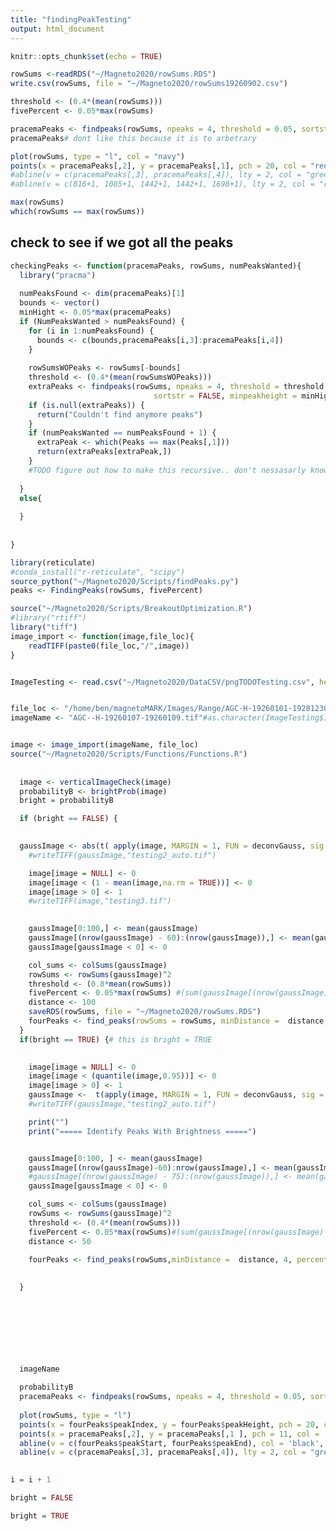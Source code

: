 ```yaml
---
title: "findingPeakTesting"
output: html_document
---
```


```r
knitr::opts_chunk$set(echo = TRUE)
```
```r
rowSums <-readRDS("~/Magneto2020/rowSums.RDS")
write.csv(rowSums, file = "~/Magneto2020/rowSums19260902.csv")
```

```r


threshold <- (0.4*(mean(rowSums)))
fivePercent <- 0.05*max(rowSums)

pracemaPeaks <- findpeaks(rowSums, npeaks = 4, threshold = 0.05, sortstr = FALSE, minpeakheight = fivePercent)
pracemaPeaks# dont like this because it is to arbetrary

plot(rowSums, type = "l", col = "navy")
points(x = pracemaPeaks[,2], y = pracemaPeaks[,1], pch = 20, col = "red")
#abline(v = c(pracemaPeaks[,3], pracemaPeaks[,4]), lty = 2, col = "green")
#abline(v = c(816+1, 1085+1, 1442+1, 1442+1, 1698+1), lty = 2, col = "red")

```

```r
max(rowSums)
which(rowSums == max(rowSums))
```
## check to see if we got all the peaks


```r
checkingPeaks <- function(pracemaPeaks, rowSums, numPeaksWanted){
  library("pracma")
  
  numPeaksFound <- dim(pracemaPeaks)[1]
  bounds <- vector()
  minHight <- 0.05*max(pracemaPeaks)
  if (NumPeaksWanted > numPeaksFound) {
    for (i in 1:numPeaksFound) {
      bounds <- c(bounds,pracemaPeaks[i,3]:pracemaPeaks[i,4])
    }
      
    rowSumsWOPeaks <- rowSums[-bounds]
    threshold <- (0.4*(mean(rowSumsWOPeaks)))
    extraPeaks <- findpeaks(rowSums, npeaks = 4, threshold = threshold ,
                                sortstr = FALSE, minpeakheight = minHight)
    if (is.null(extraPeaks)) {
      return("Couldn't find anymore peaks")
    }
    if (numPeaksWanted == numPeaksFound + 1) {
      extraPeak <- which(Peaks == max(Peaks[,1]))
      return(extraPeaks[extraPeak,])
    }
    #TODO figure out how to make this recursive.. don't nessasarly know how many they wanted..( or even if that should be a parameter)
  
  }
  else{
    
  }  
      
  
}
```

```r
library(reticulate)
#conda_install("r-reticulate", "scipy")
source_python("~/Magneto2020/Scripts/findPeaks.py")
peaks <- FindingPeaks(rowSums, fivePercent)
```

```r
source("~/Magneto2020/Scripts/BreakoutOptimization.R")
#library("rtiff")
library("tiff")
image_import <- function(image,file_loc){
    readTIFF(paste0(file_loc,"/",image))
}


ImageTesting <- read.csv("~/Magneto2020/DataCSV/pngTODOTesting.csv", header = TRUE, stringsAsFactors = FALSE)


file_loc <- "/home/ben/magnetoMARK/Images/Range/AGC-H-19260101-19281230/"#as.character(ImageTesting$ImagePath[i])
imageName <- "AGC--H-19260107-19260109.tif"#as.character(ImageTesting$ImageName[i])


image <- image_import(imageName, file_loc)
source("~/Magneto2020/Scripts/Functions/Functions.R")
  
  
  image <- verticalImageCheck(image)
  probabilityB <- brightProb(image)
  bright = probabilityB

  if (bright == FALSE) {

    
  gaussImage <- abs(t( apply(image, MARGIN = 1, FUN = deconvGauss, sig = 10, kern.trunc = 0.05, nw = 3 ) ))
    #writeTIFF(gaussImage,"testing2_auto.tif")

    image[image = NULL] <- 0
    image[image < (1 - mean(image,na.rm = TRUE))] <- 0
    image[image > 0] <- 1
    #writeTIFF(image,"testing3.tif")

    
    gaussImage[0:100,] <- mean(gaussImage)
    gaussImage[(nrow(gaussImage) - 60):(nrow(gaussImage)),] <- mean(gaussImage)
    gaussImage[gaussImage < 0] <- 0

    col_sums <- colSums(gaussImage)
    rowSums <- rowSums(gaussImage)^2
    threshold <- (0.8*mean(rowSums))
    fivePercent <- 0.05*max(rowSums) #(sum(gaussImage[(nrow(gaussImage) - 130),]) + 1)^2
    distance <- 100
    saveRDS(rowSums, file = "~/Magneto2020/rowSums.RDS")
    fourPeaks <- find_peaks(rowSums = rowSums, minDistance =  distance, maxPeakNumber = 4, percentFromEdge = 0.9)
  }
  if(bright == TRUE) {# this is bright = TRUE
    

    image[image = NULL] <- 0
    image[image < (quantile(image,0.95))] <- 0
    image[image > 0] <- 1
    gaussImage <-  t(apply(image, MARGIN = 1, FUN = deconvGauss, sig = 10, kern.trunc = 0.05, nw = 3 ))
    #writeTIFF(gaussImage,"testing2_auto.tif")

    print("")
    print("===== Identify Peaks With Brightness =====")


    gaussImage[0:100, ] <- mean(gaussImage)
    gaussImage[(nrow(gaussImage)-60):nrow(gaussImage),] <- mean(gaussImage)
    #gaussImage[(nrow(gaussImage) - 75):(nrow(gaussImage)),] <- mean(gaussImage)
    gaussImage[gaussImage < 0] <- 0

    col_sums <- colSums(gaussImage)
    rowSums <- rowSums(gaussImage)^2
    threshold <- (0.4*(mean(rowSums)))
    fivePercent <- 0.05*max(rowSums)#(sum(gaussImage[(nrow(gaussImage) - 126),]) + 1)^2
    distance <- 50
    
    fourPeaks <- find_peaks(rowSums,minDistance =  distance, 4, percentFromEdge = 0.9)
    

  }
  
  

  
 


 
  imageName

  probabilityB
  pracemaPeaks <- findpeaks(rowSums, npeaks = 4, threshold = 0.05, sortstr = FALSE, minpeakheight = fivePercent)
  
  plot(rowSums, type = "l")
  points(x = fourPeaks$peakIndex, y = fourPeaks$peakHeight, pch = 20, col = 'red')
  points(x = pracemaPeaks[,2], y = pracemaPeaks[,1 ], pch = 11, col = 'blue')
  abline(v = c(fourPeaks$peakStart, fourPeaks$peakEnd), col = 'black', lty = 2)
  abline(v = c(pracemaPeaks[,3], pracemaPeaks[,4]), lty = 2, col = "green")
  

```

```r
i = i + 1
```
```r
bright = FALSE
```
```r
bright = TRUE
```
